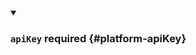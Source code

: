 


<details className="config-field" data-expandable="true" open>
<summary>

### `apiKey` <span className="config-field-required" data-required="false">required</span> <span className="config-field-type"></span> <span className="config-field-default"></span> <span className="config-field-enum"></span> {#platform-apiKey}



</summary>

<PartialApikeyreference />


</details>
